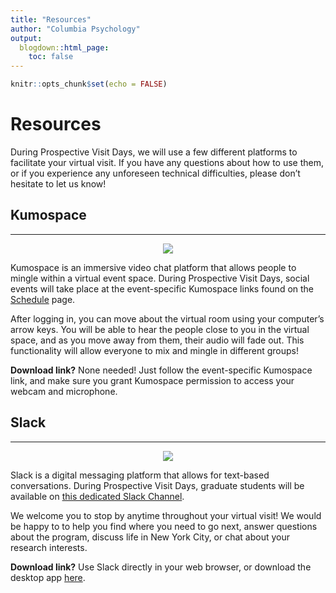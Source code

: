 ```yaml
---
title: "Resources"
author: "Columbia Psychology"
output:
  blogdown::html_page:
    toc: false
---
```


```r
knitr::opts_chunk$set(echo = FALSE)
```

# Resources

During Prospective Visit Days, we will use a few different platforms to facilitate your virtual visit. If you have any questions about how to use them, or if you experience any unforeseen technical difficulties, please don't hesitate to let us know!

## Kumospace

---

<div class="row">
<div class="col-md-6">
<p style="text-align:center;"><img src="/images/kumospace.jpg"></p>
</div>
<div class="col-md-6">
Kumospace is an immersive video chat platform that allows people to mingle within a virtual event space. During Prospective Visit Days, social events will take place at the event-specific Kumospace links found on the [Schedule](/schedule) page.

After logging in, you can move about the virtual room using your computer's arrow keys. You will be able to hear the people close to you in the virtual space, and as you move away from them, their audio will fade out. This functionality will allow everyone to mix and mingle in different groups!

**Download link?** None needed! Just follow the event-specific Kumospace link, and make sure you grant Kumospace permission to access your webcam and microphone.
</div>
</div>

## Slack

---

<div class="row">
<div class="col-md-6">
<p style="text-align:center;"><img src="/images/slack.jpg"></p>
</div>
<div class="col-md-6">
Slack is a digital messaging platform that allows for text-based conversations. During Prospective Visit Days, graduate students will be available on [this dedicated Slack Channel](https://join.slack.com/t/cu-psych-prosp-2024/signup){target="_blank"}.

We welcome you to stop by anytime throughout your virtual visit! We would be happy to to help you find where you need to go next, answer questions about the program, discuss life in New York City, or chat about your research interests.

**Download link?** Use Slack directly in your web browser, or download the desktop app [here](https://slack.com/downloads){target="_blank"}.
</div>
</div>

<!-- ## Zoom -->

<!-- --- -->

<!-- <div class="row"> -->
<!-- <div class="col-md-6"> -->
<!-- <p style="text-align:center;"><img src="/images/zoom.jpg"></p> -->
<!-- </div> -->
<!-- <div class="col-md-6"> -->
<!-- Zoom is a video conferencing platform that allows for both one-on-one and group meetings. During Prospective Visit Days, you will use Zoom to access most of your meetings. -->

<!-- Keep in mind that while the Zoom links for all group meetings are located on the [Schedule](/schedule) page, links to your individual meetings with faculty can be found in the email we sent you with your personal schedule. -->

<!-- **Download link?** [Here](https://zoom.us/download){target="_blank"}! -->
<!-- </div> -->
<!-- </div> -->

